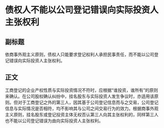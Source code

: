 # 债权人不能以公司登记错误向实际投资人主张权利
## 副标题
依商事外观主义原则，债权人只能要求登记权利人承担民事责任，而不能以公司登记错误向实际投资人主张权利。
## 正文
工商登记的企业产权性质与实际投资情况不符时，应根据“谁投资，谁所有”的原则来确认。在公司股权确认纠纷中，挂名股东与实际投资人发生争议时，亦适用该原则。但对于工商登记之外的第三人，因其基于公司登记信息而与之交易，公司登记信息与实际情况是否相符，均不影响其与公司之间交易行为的效力。根据商事外观主义原则，挂名股东或登记投资主体无权否认第三人向其主张权利的，同样第三人也不能以公司登记错误为由向实际投资人主张权利。